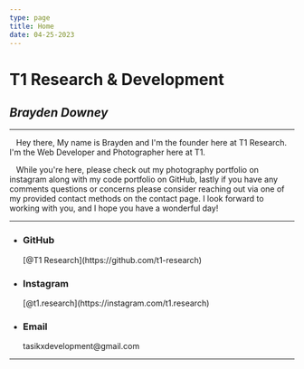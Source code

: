```yaml
---
type: page
title: Home
date: 04-25-2023
---
```


# **T1 Research & Development**

## *Brayden Downey*

---

&nbsp;&nbsp; Hey there, My name is Brayden and I'm the founder here at T1 Research. I'm the Web Developer and Photographer here at T1.

&nbsp;&nbsp; While you're here, please check out my photography portfolio on instagram along with my code portfolio on GitHub,
lastly if you have any comments questions or concerns please consider reaching out via one of my provided contact methods
on the contact page. I look forward to working with you, and I hope you have a wonderful day!  

---

- <h3>GitHub</h3>[@T1 Research](https://github.com/t1-research)
- <h3>Instagram</h3>[@t1.research](https://instagram.com/t1.research)
- <h3>Email</h3>tasikxdevelopment@gmail.com

---
